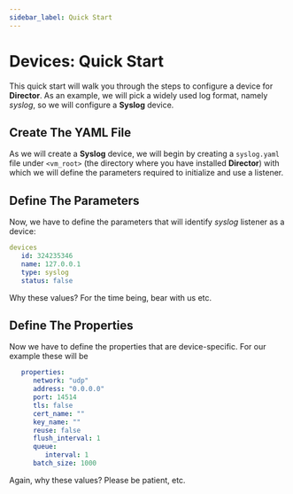 ```yaml
---
sidebar_label: Quick Start
---
```


# Devices: Quick Start

This quick start will walk you through the steps to configure a device for **Director**. As an example, we will pick a widely used log format, namely _syslog_, so we will configure a **Syslog** device.

## Create The YAML File

As we will create a **Syslog** device, we will begin by creating a `syslog.yaml` file under `<vm_root>` (the directory where you have installed **Director**) with which we will define the parameters required to initialize and use a listener.

## Define The Parameters

Now, we have to define the parameters that will identify _syslog_ listener as a device:

```yaml
devices
   id: 324235346
   name: 127.0.0.1
   type: syslog
   status: false
```

Why these values? For the time being, bear with us etc.

## Define The Properties

Now we have to define the properties that are device-specific. For our example these will be

```yaml
   properties:
      network: "udp"
      address: "0.0.0.0"
      port: 14514
      tls: false
      cert_name: ""
      key_name: ""
      reuse: false
      flush_interval: 1
      queue:
         interval: 1
      batch_size: 1000
```

Again, why these values? Please be patient, etc.
